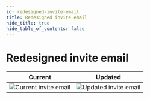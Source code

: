 ```yaml
---
id: redesigned-invite-email
title: Redesigned invite email
hide_title: true
hide_table_of_contents: false
--- 
```


# Redesigned invite email

| Current | Updated |
|----------|----------|
| ![Current invite email](/img/current-hiver-invite-email.png) | ![Updated invite email](/img/updated-hiver-invite-email.png)     |